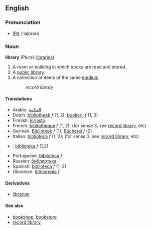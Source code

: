 ==English==
===Pronunciation===
* [[IPA]] /'lajbrəri/
===Noun===
'''library''' (Plural: [[libraries]])

# A room or building in which books are read and stored.
# A [[public library]].
# A collection of items of the same [[medium]].
#:''record library''

====Translations====
*Arabic: [[المكتبة ]]
*Dutch: [[bibliotheek]] ''f'' (1, 2), [[boekerij]] ''f'' (1, 2)
*Finnish: [[kirjasto]]
*French: [[bibliothèque]] ''f'' (1, 2); (for sense 3, see [[record library]], etc)
*German: [[Bibliothek]] ''f'' (1), [[Bücherei]] ''f'' (2)
*Italian: [[biblioteca]] ''f'' (1, 2); (for sense 3, see [[record library]], etc)
*{{pl}}: [[biblioteka]] ''f'' (1,2)
*Portuguese: [[biblioteca]] ''f''
*Russian: [[библиотека]]
*Spanish: [[biblioteca]] ''f'' (1, 2)
*Ukrainian: [[бібліотека]] ''f''

====Derivatives====
*[[librarian]]

====See also====
*[[bookshop]], [[bookstore]]
*[[record library]]